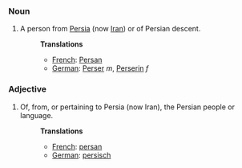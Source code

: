 ===Noun===
#A person from [[Persia]] (now [[Iran]]) or of Persian descent.
#:'''Translations'''
#:*[[French]]: [[Persan]]
#:*[[German]]: [[Perser]] ''m'', [[Perserin]] ''f''

===Adjective===
#Of, from, or pertaining to Persia (now Iran), the Persian people or language.
#:'''Translations'''
#:*[[French]]: [[persan]]
#:*[[German]]: [[persisch]]